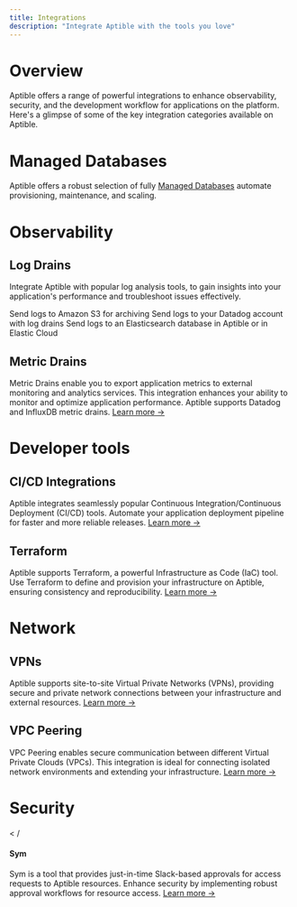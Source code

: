 ```yaml
---
title: Integrations
description: "Integrate Aptible with the tools you love"
---
```


# Overview

Aptible offers a range of powerful integrations to enhance observability, security, and the development workflow for applications on the platform. Here's a glimpse of some of the key integration categories available on Aptible.

# Managed Databases
Aptible offers a robust selection of fully [Managed Databases](/docs/databases) automate provisioning, maintenance, and scaling.


<CardGroup cols={2}>
  <Card title="CouchDB" icon="database" iconType="duotone">
  </Card>
  <Card title="Elasticsearch" icon="database" iconType="duotone">
  </Card>
  <Card title="InfluxDB" icon="database" iconType="duotone">
  </Card>
  <Card title="MongoDB" icon="database" iconType="duotone">
  </Card>
  <Card title="PostgreSQL" icon="database" iconType="duotone">
  </Card>
  <Card title="RabbitMQ" icon="database" iconType="duotone">
  </Card>
  <Card title="Redis" icon="database" iconType="duotone">
  </Card>
  <Card title="SFTP" icon="database" iconType="duotone">
  </Card>
</CardGroup>

# Observability

## Log Drains

Integrate Aptible with popular log analysis tools, to gain insights into your application's performance and troubleshoot issues effectively.

<CardGroup cols={2}>
  <Card title="Amazon S3" icon="aws" iconType="duotone">
  Send logs to Amazon S3 for archiving
  </Card>
  <Card title="Datadog" icon="file-import" iconType="duotone">
Send logs to your Datadog account with log drains
  </Card>
  <Card title="Elasticsearch" icon="database" iconType="duotone">
Send logs to an Elasticsearch database in Aptible or in Elastic Cloud
  </Card>
  <Card title="HTTPS" icon="file-import" iconType="duotone">

  </Card>
  <Card title="Logentries" icon="file-import" iconType="duotone">
  </Card>
  <Card title="LogDNA" icon="file-import" iconType="duotone">
  </Card>
  <Card title="Logstash" icon="file-import" iconType="duotone">
  </Card>
  <Card title="Papertrail" icon="file-import" iconType="duotone">
  </Card>
  <Card title="Sumo Logic" icon="file-import" iconType="duotone">
  </Card>
  <Card title="Syslog" icon="file-import" iconType="duotone">
  </Card>
</CardGroup>

## Metric Drains

Metric Drains enable you to export application metrics to external monitoring and analytics services. This integration enhances your ability to monitor and optimize application performance. Aptible supports Datadog and InfluxDB metric drains. [Learn more →](/docs/databases)

# Developer tools

## CI/CD Integrations

Aptible integrates seamlessly popular Continuous Integration/Continuous Deployment (CI/CD) tools. Automate your application deployment pipeline for faster and more reliable releases. [Learn more →](/docs/continuous-integration-provider-deployment)

## Terraform

Aptible supports Terraform, a powerful Infrastructure as Code (IaC) tool. Use Terraform to define and provision your infrastructure on Aptible, ensuring consistency and reproducibility. [Learn more →](/docs/terraform)

# Network


## VPNs

Aptible supports site-to-site Virtual Private Networks (VPNs), providing secure and private network connections between your infrastructure and external resources. [Learn more →](/docs/network-integrations)

## VPC Peering

VPC Peering enables secure communication between different Virtual Private Clouds (VPCs). This integration is ideal for connecting isolated network environments and extending your infrastructure. [Learn more →](/docs/network-integrations)

# Security
<<CardGroup cols={2}>
  <Card title="Twingate" icon="lock" iconType="duotone">
  </Card>
  <Card title="SAML" icon="lock" iconType="duotone">
  </Card>
  /<Card title="Sym" icon="lock" iconType="duotone">
  </Card>
#### Sym

Sym is a tool that provides just-in-time Slack-based approvals for access requests to Aptible resources. Enhance security by implementing robust approval workflows for resource access. [Learn more →](/docs/Sym)
